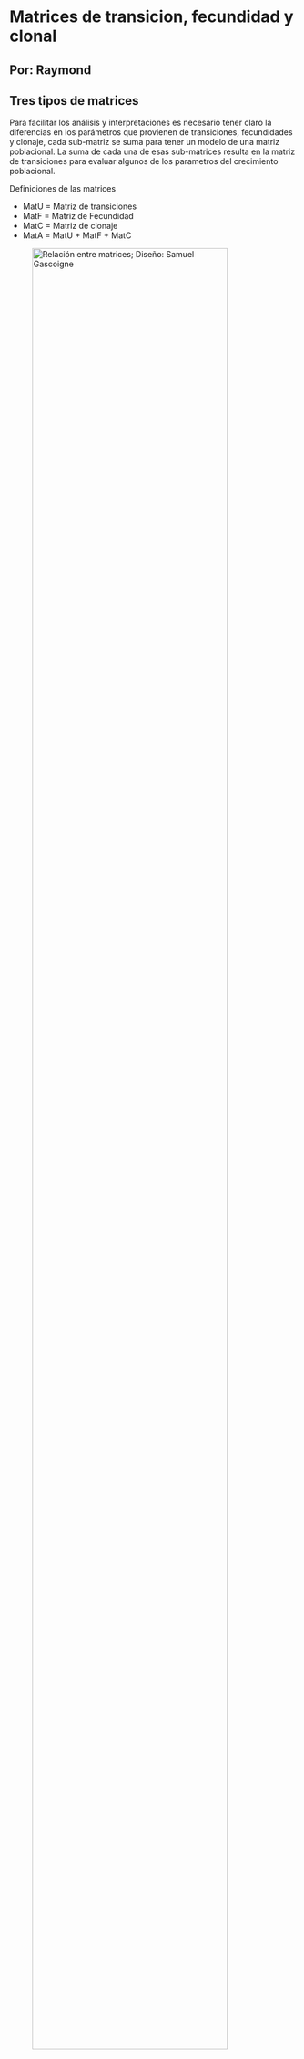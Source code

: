 # Matrices de transicion, fecundidad y clonal {#MatricesTFC}

## Por: Raymond 


## Tres tipos de matrices

Para facilitar los análisis y interpretaciones es necesario tener claro la diferencias en los parámetros que provienen de transiciones, fecundidades y clonaje, cada sub-matriz se suma para tener un modelo de una matriz poblacional.  La suma de cada una de esas sub-matrices resulta en la matriz de transiciones para evaluar algunos de los parametros del crecimiento poblacional.

Definiciones de las matrices

 - MatU = Matriz de transiciones
 - MatF = Matriz de Fecundidad
 - MatC = Matriz de clonaje
 - MatA = MatU + MatF + MatC
 
 
  ![Relación entre matrices; Diseño: Samuel Gascoigne ](Figures/Matrices_A_U_F_C.jpg){width=90%}

## MatU: Matriz de transiciones

En la matriz de transiciones, **MatU** se encuentra solamente la información sobre de transiciones, estasis o retroceso entre las etapas de vida. Por consecuencia todo información sobre reproducción y clonaje es excluida.  Si el diseño del modelo asume tres etapas de vida, plantulas, juvenil y adultos, se incluye solamente las siguientes transiciones.

Nota que es este modelo los juveniles no pueden regresar a ser plantulas, pero los adultos pudiese regresar a ser juvenil.  Seria probablemente más adecuado re-nombrar la etapa juvenil (que se entiende que no es reproductivo) a algo más claro como "Individuos pequeño".

```r
library(DiagrammeR)
library(Rage)
matU <- rbind(
  c(0.1, 0.0, 0.0),
  c(0.5, 0.3, 0.05),
  c(0.001, 0.4, 0.8)
)
stages <- c("Plantulas", "Juvenil", "Adulto")
plot_life_cycle(matU, stages=stages)
```


## MatF: Matriz de fecundidad

 Si uno sigue la figura anterior vemos que los individuos en la segunda etapa se reproducen sexualmente (producen plantulas). Por consequencia seria probablemente más adecuado cambiar de nombre para la segunda etapa de "juvenil" a "individuos pequeños".  Lo que se observa es el ciclo de vida de la oportaciones de plantulas es que los Individuos pequeños y Grande producen plantulas.  
 
 
```r
library(DiagrammeR)
library(Rage)
matF <- rbind(
  c(0.0, 0.4, 1.8),
  c(0.0, 0.0, 0.0),
  c(0.0, 0.0, 0.0)
)
stages <- c("Plantulas", "Ind Pequeños", "Ind Grande")
plot_life_cycle(matF, stages=stages)
```

 
## MatC = Matriz de clonación

Esa matriz representa la información para especies que se reproducen por clonaje.  Nota que hay necesitar de definir lo que es crecimiento por clonaje. Por ejemplo un individuo de *Epidendrum* que crece y que tenga más tallos, no debería ser considerado clonaje, pero crecimiento del individuo. Al contrario un individuo que crece de forma que la planta madre se separa en dos o más partes donde no comparten conexión pudiese ser considerado clonaje.  Otra alternativa es que hay muchas especies de orquídeas que producen *keiki*, el momento que estos se separan de la madre se pueden considerar como el mismo individuo (geneticamente igual) a parte (ecologicamente distincto).  

Necesitamos fotos de orquídeas con clonaje y keiki (quien puede ayudar)

Se debería enfatizar que añadir el concepto de clonaje dentro de la matriz de transiones resulta en estimados de parámetros diferentes, tal como el tamaño efectivo de población, Ne, en adición de evaluar otros conceptos evolutivos.  En estudios evolutivos no es el individuo como tal que es la unidad de interés pero el individuo como fuente de diversidad genética, por consecuencia individuos (clones) que son genéticamente igual son evolutivamente el mismo individuos aunque estén separado físicamente. Las poblaciones organizados en clones afecta la interpretación de datos tanto en los estudios ecológico y evolutivos @cook1983clonal.  Cuando se estudia especies con clonación hay que diferenciar entre los que es el "ramet" y un "genet".  Los "genets" son la suma de todas las partes "los ramets" que tiene la misma genética.   Los "ramet", son las partes individuales del individuo.  En orquídea se podría considerar cada seudobulbo como un ramet y la suma de todos los seudobulbo como el "genet".  Hay acercamiento para tomar en cuenta la adecuación de los "individuos" en la matriz y por consecuencia intergrar el concepto de clonación en los estimados. vea: @mcgraw1996estimation.    











